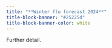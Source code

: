 ```yaml
---
title: "**Winter flu forecast 2024**"
title-block-banner: "#25225d"
title-block-banner-color: white
---
```


Further detail. 